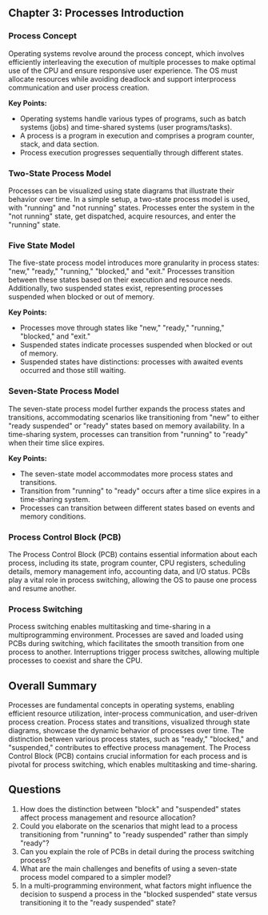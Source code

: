 ## Chapter 3: Processes Introduction

### Process Concept

Operating systems revolve around the process concept, which involves efficiently interleaving the execution of multiple processes to make optimal use of the CPU and ensure responsive user experience. The OS must allocate resources while avoiding deadlock and support interprocess communication and user process creation.

**Key Points:**
- Operating systems handle various types of programs, such as batch systems (jobs) and time-shared systems (user programs/tasks).
- A process is a program in execution and comprises a program counter, stack, and data section.
- Process execution progresses sequentially through different states.

### Two-State Process Model

Processes can be visualized using state diagrams that illustrate their behavior over time. In a simple setup, a two-state process model is used, with "running" and "not running" states. Processes enter the system in the "not running" state, get dispatched, acquire resources, and enter the "running" state.

### Five State Model

The five-state process model introduces more granularity in process states: "new," "ready," "running," "blocked," and "exit." Processes transition between these states based on their execution and resource needs. Additionally, two suspended states exist, representing processes suspended when blocked or out of memory.

**Key Points:**
- Processes move through states like "new," "ready," "running," "blocked," and "exit."
- Suspended states indicate processes suspended when blocked or out of memory.
- Suspended states have distinctions: processes with awaited events occurred and those still waiting.

### Seven-State Process Model

The seven-state process model further expands the process states and transitions, accommodating scenarios like transitioning from "new" to either "ready suspended" or "ready" states based on memory availability. In a time-sharing system, processes can transition from "running" to "ready" when their time slice expires.

**Key Points:**
- The seven-state model accommodates more process states and transitions.
- Transition from "running" to "ready" occurs after a time slice expires in a time-sharing system.
- Processes can transition between different states based on events and memory conditions.

### Process Control Block (PCB)

The Process Control Block (PCB) contains essential information about each process, including its state, program counter, CPU registers, scheduling details, memory management info, accounting data, and I/O status. PCBs play a vital role in process switching, allowing the OS to pause one process and resume another.

### Process Switching

Process switching enables multitasking and time-sharing in a multiprogramming environment. Processes are saved and loaded using PCBs during switching, which facilitates the smooth transition from one process to another. Interruptions trigger process switches, allowing multiple processes to coexist and share the CPU.

## Overall Summary

Processes are fundamental concepts in operating systems, enabling efficient resource utilization, inter-process communication, and user-driven process creation. Process states and transitions, visualized through state diagrams, showcase the dynamic behavior of processes over time. The distinction between various process states, such as "ready," "blocked," and "suspended," contributes to effective process management. The Process Control Block (PCB) contains crucial information for each process and is pivotal for process switching, which enables multitasking and time-sharing.

## Questions

1. How does the distinction between "block" and "suspended" states affect process management and resource allocation?
2. Could you elaborate on the scenarios that might lead to a process transitioning from "running" to "ready suspended" rather than simply "ready"?
3. Can you explain the role of PCBs in detail during the process switching process?
4. What are the main challenges and benefits of using a seven-state process model compared to a simpler model?
5. In a multi-programming environment, what factors might influence the decision to suspend a process in the "blocked suspended" state versus transitioning it to the "ready suspended" state?
